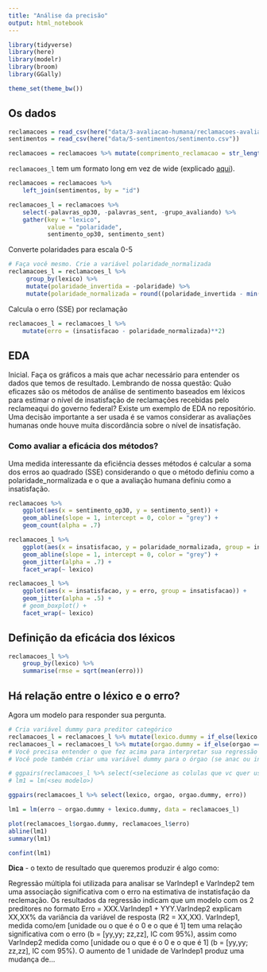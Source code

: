 ```yaml
---
title: "Análise da precisão"
output: html_notebook
---
```


```r
library(tidyverse)
library(here)
library(modelr)
library(broom)
library(GGally)

theme_set(theme_bw())
```

## Os dados

```r

reclamacoes = read_csv(here("data/3-avaliacao-humana/reclamacoes-avaliadas-20180703.csv"))
sentimentos = read_csv(here("data/5-sentimentos/sentimento.csv"))

reclamacoes = reclamacoes %>% mutate(comprimento_reclamacao = str_length(reclamacao))
```

`reclamacoes_l` tem um formato long em vez de wide (explicado [aqui](https://sejdemyr.github.io/r-tutorials/basics/wide-and-long/)).

```r
reclamacoes = reclamacoes %>% 
    left_join(sentimentos, by = "id")

reclamacoes_l = reclamacoes %>%
    select(-palavras_op30, -palavras_sent, -grupo_avaliando) %>%
    gather(key = "lexico",
           value = "polaridade",
           sentimento_op30, sentimento_sent)
```

Converte polaridades para escala 0-5

```r
# Faça você mesmo. Crie a variável polaridade_normalizada
reclamacoes_l = reclamacoes_l %>%
     group_by(lexico) %>%
     mutate(polaridade_invertida = -polaridade) %>%
     mutate(polaridade_normalizada = round((polaridade_invertida - min(polaridade_invertida)) / (abs(max(polaridade_invertida) - min(polaridade_invertida)) / 4) + 1))
```

Calcula o erro (SSE) por reclamação

```r
reclamacoes_l = reclamacoes_l %>%
    mutate(erro = (insatisfacao - polaridade_normalizada)**2)
```

## EDA

Inicial. Faça os gráficos a mais que achar necessário para entender os dados que temos de resultado. Lembrando de nossa questão: Quão eficazes são os métodos de análise de sentimento baseados em léxicos para estimar o nível de insatisfação de reclamações recebidas pelo reclameaqui do governo federal? Existe um exemplo de EDA no repositório. Uma decisão importante a ser usada é se vamos considerar as avaliações humanas onde houve muita discordância sobre o nível de insatisfação.

### Como avaliar a eficácia dos métodos?

Uma medida interessante da eficiência desses métodos é calcular a soma dos erros ao quadrado (SSE) considerando o que o método definiu como a polaridade_normalizada e o que a avaliação humana definiu como a insatisfação.

```r
reclamacoes %>%
    ggplot(aes(x = sentimento_op30, y = sentimento_sent)) +
    geom_abline(slope = 1, intercept = 0, color = "grey") +
    geom_count(alpha = .7)
```

```r
reclamacoes_l %>%
    ggplot(aes(x = insatisfacao, y = polaridade_normalizada, group = insatisfacao)) +
    geom_abline(slope = 1, intercept = 0, color = "grey") +
    geom_jitter(alpha = .7) +
    facet_wrap(~ lexico)

reclamacoes_l %>% 
    ggplot(aes(x = insatisfacao, y = erro, group = insatisfacao)) +
    geom_jitter(alpha = .5) +
    # geom_boxplot() +
    facet_wrap(~ lexico)
```

## Definição da eficácia dos léxicos

```r
reclamacoes_l %>%
    group_by(lexico) %>%
    summarise(rmse = sqrt(mean(erro)))
```

## Há relação entre o léxico e o erro?

Agora um modelo para responder sua pergunta.

```r
# Cria variável dummy para preditor categórico
reclamacoes_l = reclamacoes_l %>% mutate(lexico.dummy = if_else(lexico == "sentimento_sent", 1, 0))
reclamacoes_l = reclamacoes_l %>% mutate(orgao.dummy = if_else(orgao == "anac-agencia-nacional-de-aviacao-civil", 1, 0))
# Você precisa entender o que fez acima para interpretar sua regressão
# Você pode também criar uma variável dummy para o órgao (se anac ou inss)

# ggpairs(reclamacoes_l %>% select(<selecione as colulas que vc quer usar aqui>))
# lm1 = lm(<seu modelo>)

ggpairs(reclamacoes_l %>% select(lexico, orgao, orgao.dummy, erro))

lm1 = lm(erro ~ orgao.dummy + lexico.dummy, data = reclamacoes_l)

plot(reclamacoes_l$orgao.dummy, reclamacoes_l$erro)
abline(lm1)
summary(lm1)

confint(lm1)

```


**Dica** - o texto de resultado que queremos produzir é algo como:

Regressão múltipla foi utilizada para analisar se VarIndep1 e VarIndep2 tem uma associação significativa com o erro na estimativa de instatisfação da reclemação. Os resultados da regressão indicam que um modelo com os 2 preditores no formato Erro = XXX.VarIndep1 + YYY.VarIndep2 explicam XX,XX% da variância da variável de resposta (R2 = XX,XX). VarIndep1, medida como/em [unidade ou o que é o 0 e o que é 1] tem uma relação significativa com o erro (b = [yy,yy;  zz,zz], IC com 95%), assim como VarIndep2 medida como [unidade ou o que é o 0 e o que é 1] (b = [yy,yy;  zz,zz], IC com 95%). O aumento de 1 unidade de VarIndep1 produz uma mudança de...
